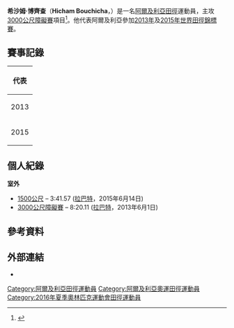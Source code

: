 {{Infobox sportsperson
| honorific_prefix          = 
| name                      = Hicham Bouchicha
| honorific_suffix          = 
| image                     = 
| image_size                = 
| alt                       = 
| caption                   = 
| headercolor               = 
| real_name                 = 
| native_name               = 
| native_name_lang          = 
| romanizedname             = 
| english_name              = 
| birth_name                = 
| nickname                  = 
| nationality               = 
| ethnicity                 = 
| hometown                  = 
| citizenship               = 
| birth_date                = {{Birth date and age|year=1989|month=5|day=19}}
| birth_place               = 
| death_date                = 
| death_place               = 
| resting_place             = 
| resting_place_coordinates = 
| monuments                 = 
| residence                 = 
| education                 = 
| alma_mater                = 
| occupation                = 
| years_active              = 2011 -
| employer                  = 
| agent                     = 
| height                    = {{height|m=1.82}}
| weight                    = {{weight|kg=64}}
| spouse                    = 
| life_partner              = 
| other_interests           = 
| website                   = 
| module                    = 
| country                   = {{DZA}}
| sport                     = 田徑
| disability                = 
| disability_class          = 
| rank                      = 
| event                     = 中長跑、長跑
| universityteam            = 
| collegeteam               = 
| league                    = 
| league_type               = 
| club                      = 
| team                      = 
| turnedpro                 = 
| partner                   = 
| former_partner            = 
| coach                     = 
| retired                   = 
| coaching                  = 
| module2                   = 
| worlds                    = 
{{ubl
 |'''2013年IAAF世界越野錦標賽（Senior Race）'''：第21名
 |'''2015年世界田徑錦標賽'''：3000公尺障礙第14名
}}
| regionals                 = 
{{ubl
 |'''2013年地中海運動會'''：3000公尺障礙第七名
 |'''2015年非洲運動會'''：3000公尺障礙第九名
}}
| nationals                 = 
| olympics                  = 
| paralympics               = 
| highestranking            = 
| pb                        = 
{{ubl
 |'''1500公尺'''：3分41.57秒 （2015年）
 |'''3000公尺障礙'''：8分20.11秒 （2013年）
}}
| medaltemplates            = 
| show-medals               = 
| module3                   = 
| updated                   = 2016年10月17日
}}
'''希沙姆·博齊查'''（'''Hicham Bouchicha'''，{{bd|1989年|5月19日|catIdx=Bouchicha, Hicham}}）是一名[[阿爾及利亞|阿爾及利亞]][[田徑|田徑]]運動員，主攻[[3000米障礙賽|3000公尺障礙賽]]項目<ref>{{cite web |url=http://www.iaaf.org/athletes/algeria/hicham-bouchicha-267269 |title=Hicham Bouchicha |publisher=IAAF |date=2016-03-28 |accessdate=2016-03-28 |deadurl=yes |archiveurl=https://web.archive.org/web/20160304065157/http://www.iaaf.org/athletes/algeria/hicham-bouchicha-267269 |archivedate=2016-03-04 }}</ref>。他代表阿爾及利亞參加[[2013年世界田徑錦標賽|2013年]]及[[2015年世界田徑錦標賽|2015年]][[世界田徑錦標賽|世界田徑錦標賽]]。

== 賽事記錄 ==
{| {{AchievementTable|Event=yes}}
|-
!colspan="6"|代表 {{ALG}}
|-
|rowspan=3|2013
|[[2013年世界越野錦標賽|世界越野錦標賽]]
|[[波蘭|波蘭]][[比得哥什|比得哥什]]
|第21名
|成年男子組 (12公里)
|33:54
|-
|[[2013年地中海運動會|地中海運動會]]
|[[土耳其|土耳其]][[梅爾辛|梅爾辛]]
|第7名
|3000公尺障礙賽
|8:33.38
|-
|[[2013年世界田徑錦標賽|世界錦標賽]]
|[[俄羅斯|俄羅斯]][[莫斯科|莫斯科]]
|第20名 (h)
|3000公尺障礙賽
|8:28.56
|-
|rowspan=2|2015
|[[2015年世界田徑錦標賽|世界錦標賽]]
|[[中國|中國]][[北京|北京]]
|第14名
|3000公尺障礙賽
|8:33.79
|-
|[[2015年非洲運動會|非洲運動會]]
|[[剛果共和國|剛果共和國]][[布拉薩|布拉薩]]
|第9名
|3000公尺障礙賽
|8:38.92
|}

== 個人紀錄 ==
'''室外'''
* [[1500米賽跑|1500公尺]] – 3:41.57 ([[拉巴特|拉巴特]]，2015年6月14日)
* [[3000米障礙賽|3000公尺障礙賽]] – 8:20.11 ([[拉巴特|拉巴特]]，2013年6月1日)

== 參考資料 ==
{{reflist}}

== 外部連結 ==
* {{IAAF name|id=267269}}

{{DEFAULTSORT:Bouchicha, Hicham}}
[[Category:阿爾及利亞田徑運動員|Category:阿爾及利亞田徑運動員]]
[[Category:阿爾及利亞奧運田徑運動員|Category:阿爾及利亞奧運田徑運動員]]
[[Category:2016年夏季奧林匹克運動會田徑運動員|Category:2016年夏季奧林匹克運動會田徑運動員]]